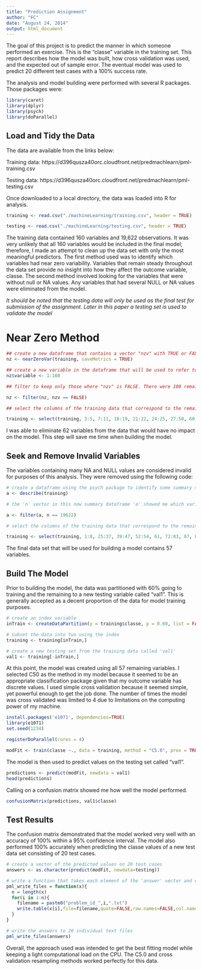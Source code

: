 ```yaml
---
title: "Prediction Assignment"
author: "FC"
date: "August 24, 2014"
output: html_document
---
```


The goal of this project is to predict the manner in which someone performed an exercise. This is the "classe" variable in the training set. This report describes how the model was built, how cross validation was used, and the expected out of sample error. The eventual model was used to predict 20 different test cases with a 100% success rate. 

The analysis and model building were performed with several R packages. Those packages were:

```r
library(caret)
library(dplyr)
library(psych)
library(doParallel)
```

## Load and Tidy the Data

The data are available from the links below:

Training data: https://d396qusza40orc.cloudfront.net/predmachlearn/pml-training.csv

Testing data: https://d396qusza40orc.cloudfront.net/predmachlearn/pml-testing.csv

Once downloaded to a local directory, the data was loaded into R for analysis.

```r
training <- read.csv("./machineLearning/training.csv", header = TRUE)

testing <- read.csv("./machineLearning/testing.csv", header = TRUE)
```

The training data contained 160 variables and 19,622 observations. It was very unlikely that all 160 variables would be included in the final model; therefore, I made an attempt to clean up the data set with only the most meaningful predictors. The first method used was to identify which variables had near zero variability. Variables that remain steady throughout the data set provide no insight into how they affect the outcome variable, classe. The second method involved looking for the variables that were without null or NA values. Any variables that had several NULL or NA values were eliminated from the model.

_It should be noted that the testing data will only be used as the final test for submission of the assignment. Later in this paper a testing set is used to validate the model_

# Near Zero Method
```r
## create a new dataframe that contains a vector "nzv" with TRUE or FALSE values.
nz <- nearZeroVar(training, saveMetrics = TRUE)

## create a new variable in the dataframe that will be used to refer to the column number of the testing data.
nz$variable <- 1:160

## filter to keep only those where "nzv" is FALSE. There were 100 remaining after the filter.

nz <- filter(nz, nzv == FALSE)

## select the columns of the training data that correspond to the remaining 100 in the nz dataframe. The first two variables have been excluded as well because they are simply an index vector and user name vector.

training <- select(training, 3:5, 7:11, 18:19, 21:22, 24:25, 27:50, 60:68, 76:77, 80, 83:86, 93:94, 96:97, 99:100, 102:124, 132, 135, 138, 140:141, 151:160)
```

I was able to eliminate 62 variables from the data that would have no impact on the model. This step will save me time when building the model.

## Seek and Remove Invalid Variables

The variables containing many NA and NULL values are considered invalid for purposes of this analysis. They were removed using the following code:

```r
# create a dataframe using the psych package to identify some summary statistics of the training data.
a <- describe(training)

# the 'n' vector in this new summary dataframe 'a' showed me which variables contain all 19,622 observations and which ones had only 406.

a <- filter(a, n == 19622)

# select the columns of the training data that correspond to the remaining 57 observations in the 'a' dataframe. 

training <- select(training, 1:8, 25:37, 39:47, 52:54, 61, 72:83, 87, 89:98)
```

The final data set that will be used for building a model contains 57 variables. 

## Build The Model

Prior to building the model, the data was partitioned with 60% going to training and the remaining to a new testing variable called "val1". This is generally accepted as a decent proportion of the data for model training purposes.

```r
# create an index variable
inTrain <- createDataPartition(y = training$classe, p = 0.60, list = FALSE)

# subset the data into two using the index
training <- training[inTrain,]

# create a new testing set from the training data called 'val1' 
val1 <- training[-inTrain,]
```

At this point, the model was created using all 57 remaining variables. I selected C50 as the method in my model because it seemed to be an appropriate classification package given that my outcome variable has discrete values. I used simple cross validation because it seemed simple, yet powerful enough to get the job done. The number of times the model was cross validated was limited to 4 due to limitations on the computing power of my machine.

```r
install.packages('e1071', dependencies=TRUE)
library(e1071)
set.seed(1234)

registerDoParallel(cores = 4)

modFit <- train(classe ~., data = training, method = "C5.0", prox = TRUE, trControl = trainControl("cv", number = 4, verboseIter = TRUE, allowParallel = TRUE))
```

The model is then used to predict values on the testing set called "val1".

```r
predictions <- predict(modFit, newdata = val1)
head(predictions)
```

Calling on a confusion matrix showed me how well the model performed.

```r
confusionMatrix(predictions, val1$classe)
```

## Test Results

The confusion matrix demonstrated that the model worked very well with an accuracy of 100%  within a 95% confidence interval. The model also performed 100% accurately when predicting the classe values of a new test data set consisting of 20 test cases. 

```r
# create a vector of the predicted values on 20 test cases
answers <- as.character(predict(modFit, newdata=testing))

# write a function that takes each element of the 'answer' vector and creates a text file
pml_write_files = function(x){
  n = length(x)
  for(i in 1:n){
    filename = paste0("problem_id_",i,".txt")
    write.table(x[i],file=filename,quote=FALSE,row.names=FALSE,col.names=FALSE)
  }
}

# write the answers to 20 individual text files
pml_write_files(answers)
```

Overall, the approach used was intended to get the best fitting model while keeping a light computational load on the CPU. The C5.0 and cross validation resampling methods worked perfectly for this data.  

